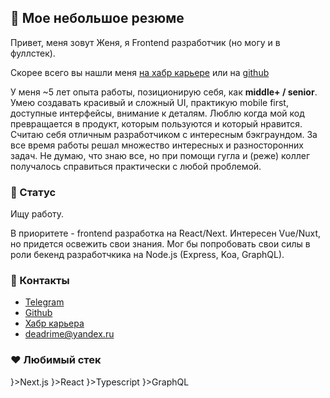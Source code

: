 
## 👋 Мое небольшое резюме
Привет, меня зовут Женя, я Frontend разработчик (но могу и в фуллстек). 

Скорее всего вы нашли меня [на хабр карьере](https://moikrug.ru/deadrime) или на [github](https://github.com/deadrime)

У меня ~5 лет опыта работы, позиционирую себя, как <b>middle+ / senior</b>. 
Умею создавать красивый и сложный UI, практикую mobile first, доступные интерфейсы, внимание к деталям.
Люблю когда мой код превращается в продукт, которым пользуются и который нравится.
Считаю себя отличным разработчиком с интересным бэкграундом. За все время работы решал множество интересных и разносторонних задач.
Не думаю, что знаю все, но при помощи гугла и (реже) коллег получалось справиться практически с любой проблемой.

### 💬 Статус
Ищу работу.

В приоритете - frontend разработка на React/Next.
Интересен Vue/Nuxt, но придется освежить свои знания.
Мог бы попробовать свои силы в роли бекенд разработчкика на Node.js (Express, Koa, GraphQL).

### 🤙 Контакты

- [Telegram](https://t.me/deadrime)
- [Github](https://github.com/deadrime)
- [Хабр карьера](https://career.habr.com/deadrime)
- [deadrime@yandex.ru](mailto:deadrime@yandex.ru)

### ❤️ Любимый стек

<div className="flex gap-2 py-4 flex-wrap">
  <Tag borderless size="small" icon={<IconNext height={20} className="fill-current"/>}>Next.js</Tag>
  <Tag borderless size="small" icon={<IconReact IconReact={20} />}>React</Tag>
  <Tag borderless size="small" icon={<IconTs height={20} />}>Typescript</Tag>
  <Tag borderless size="small" icon={<IconGraphQL height={20} />}>GraphQL</Tag>
</div>

<Technologies />

<MyExperience />

